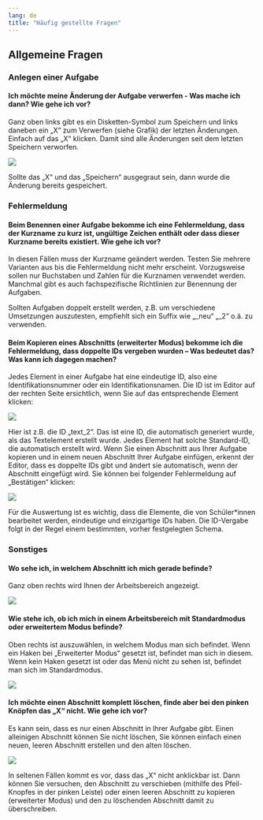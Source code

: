 ```yaml
---
lang: de
title: "Häufig gestellte Fragen"
---
```


## Allgemeine Fragen

### Anlegen einer Aufgabe

#### Ich möchte meine Änderung der Aufgabe verwerfen - Was mache ich dann? Wie gehe ich vor?

Ganz oben links gibt es ein Disketten-Symbol zum Speichern und links daneben ein „X“ zum Verwerfen (siehe Grafik) der letzten Änderungen. Einfach auf das „X“ klicken. Damit sind alle Änderungen seit dem letzten Speichern verworfen.

![](Speichern_Grafik.png)

Sollte das „X“ und das „Speichern“ ausgegraut sein, dann wurde die Änderung bereits gespeichert.

### Fehlermeldung

#### Beim Benennen einer Aufgabe bekomme ich eine Fehlermeldung, dass der Kurzname zu kurz ist, ungültige Zeichen enthält oder dass dieser Kurzname bereits existiert. Wie gehe ich vor?

In diesen Fällen muss der Kurzname geändert werden. Testen Sie mehrere Varianten aus bis die Fehlermeldung nicht mehr erscheint. Vorzugsweise sollen nur Buchstaben und Zahlen für die Kurznamen verwendet werden. Manchmal gibt es auch fachspezifische Richtlinien zur Benennung der Aufgaben.

Sollten Aufgaben doppelt erstellt werden, z.B. um verschiedene Umsetzungen auszutesten, empfiehlt sich ein Suffix wie „_neu“ „_2“ o.ä. zu verwenden.

#### Beim Kopieren eines Abschnitts **(erweiterter Modus)** bekomme ich die Fehlermeldung, dass doppelte IDs vergeben wurden – Was bedeutet das? Was kann ich dagegen machen?

Jedes Element in einer Aufgabe hat eine eindeutige ID, also eine Identifikationsnummer oder ein Identifikationsnamen. Die ID ist im Editor auf der rechten Seite ersichtlich, wenn Sie auf das entsprechende Element klicken:

![](ID_Grafik.png)

Hier ist z.B. die ID „text_2“. Das ist eine ID, die automatisch generiert wurde, als das Textelement erstellt wurde. Jedes Element hat solche Standard-ID, die automatisch erstellt wird. Wenn Sie einen Abschnitt aus Ihrer Aufgabe kopieren und in einem neuen Abschnitt Ihrer Aufgabe einfügen, erkennt der Editor, dass es doppelte IDs gibt und ändert sie automatisch, wenn der Abschnitt eingefügt wird. Sie können bei folgender Fehlermeldung auf „Bestätigen“ klicken:

![](doppelte_IDs_Grafik.png)

Für die Auswertung ist es wichtig, dass die Elemente, die von Schüler*innen bearbeitet werden, eindeutige und einzigartige IDs haben. Die ID-Vergabe folgt in der Regel einem bestimmten, vorher festgelegten Schema.

### Sonstiges

#### Wo sehe ich, in welchem Abschnitt ich mich gerade befinde?

Ganz oben rechts wird Ihnen der Arbeitsbereich angezeigt.  

![](Arbeitsbereich_Grafik.png)

#### Wie stehe ich, ob ich mich in einem Arbeitsbereich mit Standardmodus oder erweitertem Modus befinde?  

Oben rechts ist auszuwählen, in welchem Modus man sich befindet. Wenn ein Haken bei „Erweiterter Modus“ gesetzt ist, befindet man sich in diesem. Wenn kein Haken gesetzt ist oder das Menü nicht zu sehen ist, befindet man sich im Standardmodus. 

![](Standart_erweiterter_Modus_Grafik.jpg)

#### Ich möchte einen Abschnitt komplett löschen, finde aber bei den pinken Knöpfen das „X“ nicht. Wie gehe ich vor?

Es kann sein, dass es nur einen Abschnitt in Ihrer Aufgabe gibt. Einen alleinigen Abschnitt können Sie nicht löschen, Sie können einfach einen neuen, leeren Abschnitt erstellen und den alten löschen.

![](Loschen_Grafik.png)

In seltenen Fällen kommt es vor, dass das „X“ nicht anklickbar ist. Dann können Sie versuchen, den Abschnitt zu verschieben (mithilfe des Pfeil-Knopfes in der pinken Leiste) oder einen leeren Abschnitt zu kopieren (erweiterter Modus) und den zu löschenden Abschnitt damit zu überschreiben.
